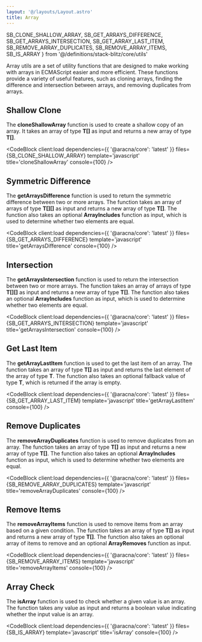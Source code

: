 ```yaml
---
layout: '@/layouts/Layout.astro'
title: Array
---
```


  SB_CLONE_SHALLOW_ARRAY,
  SB_GET_ARRAYS_DIFFERENCE,
  SB_GET_ARRAYS_INTERSECTION,
  SB_GET_ARRAY_LAST_ITEM,
  SB_REMOVE_ARRAY_DUPLICATES,
  SB_REMOVE_ARRAY_ITEMS,
  SB_IS_ARRAY
} from '@/definitions/stack-blitz/core/utils'

Array utils are a set of utility functions that are designed to make working with arrays in ECMAScript easier and more efficient. These functions provide a variety of useful features, such as cloning arrays, finding the difference and intersection between arrays, and removing duplicates from arrays.

## Shallow Clone

The **cloneShallowArray** function is used to create a shallow copy of an array. It takes an array of type **T[]** as input and returns a new array of type **T[]**.

<CodeBlock
  client:load
  dependencies={{ '@aracna/core': 'latest' }}
  files={SB_CLONE_SHALLOW_ARRAY}
  template='javascript'
  title='cloneShallowArray'
  console={100}
/>

## Symmetric Difference

The **getArraysDifference** function is used to return the symmetric difference between two or more arrays. The function takes an array of arrays of type **T[][]** as input and returns a new array of type **T[]**. The function also takes an optional **ArrayIncludes** function as input, which is used to determine whether two elements are equal.

<CodeBlock
  client:load
  dependencies={{ '@aracna/core': 'latest' }}
  files={SB_GET_ARRAYS_DIFFERENCE}
  template='javascript'
  title='getArraysDifference'
  console={100}
/>

## Intersection

The **getArraysIntersection** function is used to return the intersection between two or more arrays. The function takes an array of arrays of type **T[][]** as input and returns a new array of type **T[]**. The function also takes an optional **ArrayIncludes** function as input, which is used to determine whether two elements are equal.

<CodeBlock
  client:load
  dependencies={{ '@aracna/core': 'latest' }}
  files={SB_GET_ARRAYS_INTERSECTION}
  template='javascript'
  title='getArraysIntersection'
  console={100}
/>

## Get Last Item

The **getArrayLastItem** function is used to get the last item of an array. The function takes an array of type **T[]** as input and returns the last element of the array of type **T**. The function also takes an optional fallback value of type **T**, which is returned if the array is empty.

<CodeBlock
  client:load
  dependencies={{ '@aracna/core': 'latest' }}
  files={SB_GET_ARRAY_LAST_ITEM}
  template='javascript'
  title='getArrayLastItem'
  console={100}
/>

## Remove Duplicates

The **removeArrayDuplicates** function is used to remove duplicates from an array. The function takes an array of type **T[]** as input and returns a new array of type **T[]**. The function also takes an optional **ArrayIncludes** function as input, which is used to determine whether two elements are equal.

<CodeBlock
  client:load
  dependencies={{ '@aracna/core': 'latest' }}
  files={SB_REMOVE_ARRAY_DUPLICATES}
  template='javascript'
  title='removeArrayDuplicates'
  console={100}
/>

## Remove Items

The **removeArrayItems** function is used to remove items from an array based on a given condition. The function takes an array of type **T[]** as input and returns a new array of type **T[]**. The function also takes an optional array of items to remove and an optional **ArrayRemoves** function as input.

<CodeBlock
  client:load
  dependencies={{ '@aracna/core': 'latest' }}
  files={SB_REMOVE_ARRAY_ITEMS}
  template='javascript'
  title='removeArrayItems'
  console={100}
/>

## Array Check

The **isArray** function is used to check whether a given value is an array. The function takes any value as input and returns a boolean value indicating whether the input value is an array.

<CodeBlock
  client:load
  dependencies={{ '@aracna/core': 'latest' }}
  files={SB_IS_ARRAY}
  template='javascript'
  title='isArray'
  console={100}
/>
